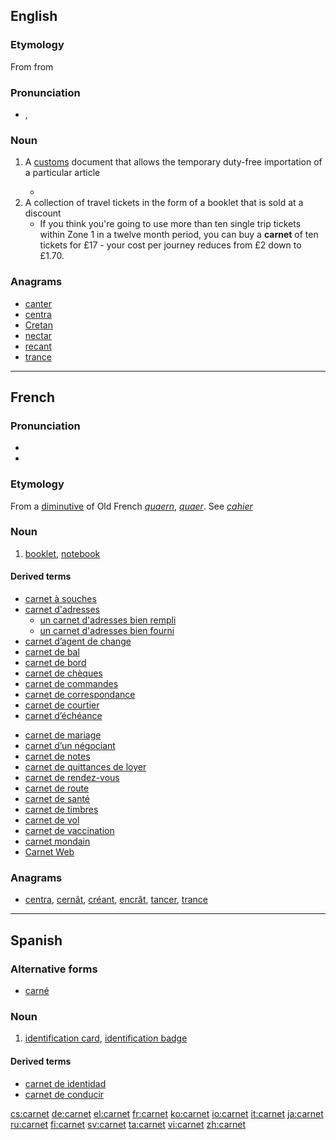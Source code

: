 ==English==

===Etymology===

From {{etyl|fr}} {{term|carnet||notebook|lang=fr}} from {{etyl|frm}} {{term|quernet||group of four sheets|lang=frm}}

===Pronunciation===
* {{a|UK}} {{IPA|/ˈkɑː(ɹ).neɪ/}}, {{SAMPA|/"kA:(r\).neI/}}

===Noun===
{{en-noun}}

# {{legal}} A [[customs]] document that allows the temporary duty-free importation of a particular article
#* {{quote-book|2003|Jim Hudgens et al.|The Rough Guide to West Africa|url=http://books.google.com/books?id=2icviOKxDNIC|isbn=1843531186|page=20
|passage=If you plan to sell your car, of course, a '''carnet''' is the last thing you need: if the vehicle isn't correctly stamped in and out of each country you'll lose your deposit.}}
# A collection of travel tickets in the form of a booklet that is sold at a discount 
#* If you think you're going to use more than ten single trip tickets within Zone 1 in a twelve month period, you can buy a '''carnet''' of ten tickets for £17 - your cost per journey reduces from £2 down to £1.70.

===Anagrams===
* [[canter#English|canter]]
* [[centra#English|centra]]
* [[Cretan#English|Cretan]]
* [[nectar#English|nectar]]
* [[recant#English|recant]]
* [[trance#English|trance]]

----

==French==

===Pronunciation===
* {{audio|Fr-carnet.ogg|Audio}}
* {{homophones|carnets}}

===Etymology===
From a [[diminutive]] of Old French ''[[quaern]]'', ''[[quaer]]''. See ''[[cahier]]''

===Noun===
{{fr-noun|m}}

# [[booklet]], [[notebook]]

====Derived terms====
{{rel-top|Terms derived from the noun ''carnet''}}
* [[carnet à souches]]
* [[carnet d'adresses]]
** [[un carnet d'adresses bien rempli]]
** [[un carnet d'adresses bien fourni]]
* [[carnet d’agent de change]]
* [[carnet de bal]]
* [[carnet de bord]]
* [[carnet de chèques]]
* [[carnet de commandes]]
* [[carnet de correspondance]]
* [[carnet de courtier]]
* [[carnet d’échéance]]
{{rel-mid}}
* [[carnet de mariage]]
* [[carnet d’un négociant]]
* [[carnet de notes]]
* [[carnet de quittances de loyer]]
* [[carnet de rendez-vous]]
* [[carnet de route]]
* [[carnet de santé]]
* [[carnet de timbres]]
* [[carnet de vol]]
* [[carnet de vaccination]]
* [[carnet mondain]]
* [[Carnet Web]]
{{rel-bottom}}

===Anagrams===
* [[centra#French|centra]], [[cernât#French|cernât]], [[créant#French|créant]], [[encrât#French|encrât]], [[tancer#French|tancer]], [[trance#French|trance]]

----

==Spanish==

===Alternative forms===
* [[carné]]

===Noun===
{{es-noun-m|pl=carnets}}

# [[identification card]], [[identification badge]]

====Derived terms====
* [[carnet de identidad]]
* [[carnet de conducir]]

[[cs:carnet]]
[[de:carnet]]
[[el:carnet]]
[[fr:carnet]]
[[ko:carnet]]
[[io:carnet]]
[[it:carnet]]
[[ja:carnet]]
[[ru:carnet]]
[[fi:carnet]]
[[sv:carnet]]
[[ta:carnet]]
[[vi:carnet]]
[[zh:carnet]]